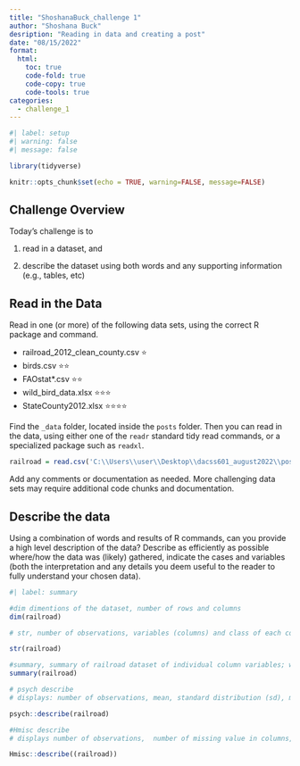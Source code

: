 ```yaml
---
title: "ShoshanaBuck_challenge 1"
author: "Shoshana Buck"
desription: "Reading in data and creating a post"
date: "08/15/2022"
format:
  html:
    toc: true
    code-fold: true
    code-copy: true
    code-tools: true
categories:
  - challenge_1
---
```


```r
#| label: setup
#| warning: false
#| message: false

library(tidyverse)

knitr::opts_chunk$set(echo = TRUE, warning=FALSE, message=FALSE)
```

## Challenge Overview

Today's challenge is to

1)  read in a dataset, and

2)  describe the dataset using both words and any supporting information (e.g., tables, etc)

## Read in the Data

Read in one (or more) of the following data sets, using the correct R package and command.

-   railroad_2012_clean_county.csv ⭐
-   birds.csv ⭐⭐
-   FAOstat\*.csv ⭐⭐
-   wild_bird_data.xlsx ⭐⭐⭐
-   StateCounty2012.xlsx ⭐⭐⭐⭐

Find the `_data` folder, located inside the `posts` folder. Then you can read in the data, using either one of the `readr` standard tidy read commands, or a specialized package such as `readxl`.

```r
railroad = read.csv('C:\\Users\\user\\Desktop\\dacss601_august2022\\posts\\_data\\railroad_2012_clean_county.csv', header = TRUE)

```

Add any comments or documentation as needed. More challenging data sets may require additional code chunks and documentation.

## Describe the data

Using a combination of words and results of R commands, can you provide a high level description of the data? Describe as efficiently as possible where/how the data was (likely) gathered, indicate the cases and variables (both the interpretation and any details you deem useful to the reader to fully understand your chosen data).

```r
#| label: summary

#dim dimentions of the dataset, number of rows and columns
dim(railroad)

# str, number of observations, variables (columns) and class of each columns variable, along with few observations

str(railroad)

#summary, summary of railroad dataset of individual column variables; with length, class & mode for character class columns variables and quartile distribution for numeric class column variable along with min-max values
summary(railroad)

# psych describe
# displays: number of observations, mean, standard distribution (sd), median, trimmed, mad, min, max values for the column variables

psych::describe(railroad)

#Hmisc describe
# displays number of observations,  number of missing value in columns, number of distinct values in columns, Mean Gmd, lowest, highest values etc.

Hmisc::describe((railroad))

```
